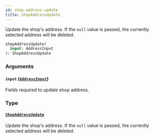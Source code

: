 ```yaml
---
id: shop-address-update
title: shopAddressUpdate
---
```


Update the shop's address. If the `null` value is passed, the currently selected address will be deleted.

```graphql
shopAddressUpdate(
  input: AddressInput
): ShopAddressUpdate

```

### Arguments

#### `input` ([`AddressInput`](/developer/api-reference/inputs/address-input.mdx))

Fields required to update shop address.

### Type

#### [`ShopAddressUpdate`](/developer/api-reference/objects/shop-address-update.mdx)

Update the shop's address. If the `null` value is passed, the currently selected address will be deleted.
